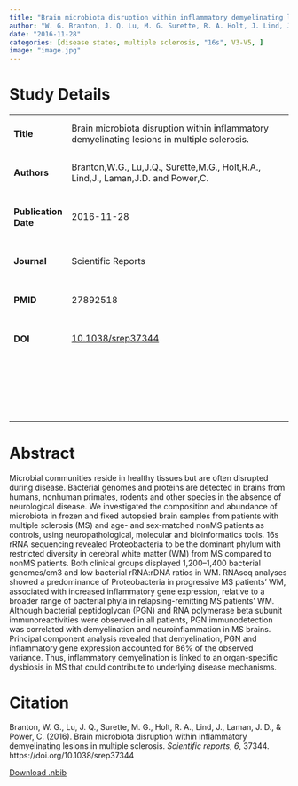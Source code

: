```yaml
---
title: "Brain microbiota disruption within inflammatory demyelinating lesions in multiple sclerosis"
author: "W. G. Branton, J. Q. Lu, M. G. Surette, R. A. Holt, J. Lind, J. D. Laman, and C. Power"
date: "2016-11-28"
categories: [disease states, multiple sclerosis, "16s", V3-V5, ]
image: "image.jpg"
---
```


# Study Details

+-----------------------+----------------------------------------------------------------------------------------------+
| #### Title            | Brain microbiota disruption within inflammatory demyelinating lesions in multiple sclerosis. |
+-----------------------+----------------------------------------------------------------------------------------------+
| #### Authors          | Branton,W.G., Lu,J.Q., Surette,M.G., Holt,R.A., Lind,J., Laman,J.D. and Power,C.             |
+-----------------------+----------------------------------------------------------------------------------------------+
| #### Publication Date | 2016-11-28                                                                                   |
+-----------------------+----------------------------------------------------------------------------------------------+
| #### Journal          | Scientific Reports                                                                           |
+-----------------------+----------------------------------------------------------------------------------------------+
| #### PMID             | 27892518                                                                                     |
+-----------------------+----------------------------------------------------------------------------------------------+
| #### DOI              | [10.1038/srep37344](https://doi.org/10.1038%2Fsrep37344)                                     |
+-----------------------+----------------------------------------------------------------------------------------------+
| ####                  |                                                                                              |
+-----------------------+----------------------------------------------------------------------------------------------+
| ####                  |                                                                                              |
+-----------------------+----------------------------------------------------------------------------------------------+
| ####                  |                                                                                              |
+-----------------------+----------------------------------------------------------------------------------------------+
| ####                  |                                                                                              |
+-----------------------+----------------------------------------------------------------------------------------------+

# Abstract

Microbial communities reside in healthy tissues but are often disrupted during disease. Bacterial genomes and proteins are detected in brains from humans, nonhuman primates, rodents and other species in the absence of neurological disease. We investigated the composition and abundance of microbiota in frozen and fixed autopsied brain samples from patients with multiple sclerosis (MS) and age- and sex-matched nonMS patients as controls, using neuropathological, molecular and bioinformatics tools. 16s rRNA sequencing revealed Proteobacteria to be the dominant phylum with restricted diversity in cerebral white matter (WM) from MS compared to nonMS patients. Both clinical groups displayed 1,200–1,400 bacterial genomes/cm3 and low bacterial rRNA:rDNA ratios in WM. RNAseq analyses showed a predominance of Proteobacteria in progressive MS patients’ WM, associated with increased inflammatory gene expression, relative to a broader range of bacterial phyla in relapsing-remitting MS patients’ WM. Although bacterial peptidoglycan (PGN) and RNA polymerase beta subunit immunoreactivities were observed in all patients, PGN immunodetection was correlated with demyelination and neuroinflammation in MS brains. Principal component analysis revealed that demyelination, PGN and inflammatory gene expression accounted for 86% of the observed variance. Thus, inflammatory demyelination is linked to an organ-specific dysbiosis in MS that could contribute to underlying disease mechanisms.

# Citation

Branton, W. G., Lu, J. Q., Surette, M. G., Holt, R. A., Lind, J., Laman, J. D., & Power, C. (2016). Brain microbiota disruption within inflammatory demyelinating lesions in multiple sclerosis. *Scientific reports*, *6*, 37344. https://doi.org/10.1038/srep37344

[Download .nbib](https://www.ncbi.nlm.nih.gov/pmc/resources/citations/5125007/export/)
